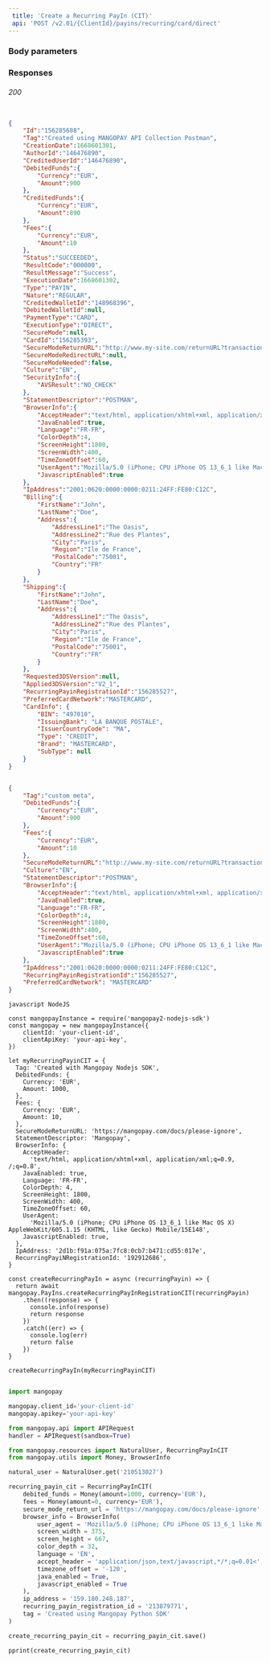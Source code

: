 ```yaml
---  
 title: 'Create a Recurring PayIn (CIT)'  
 api: 'POST /v2.01/{ClientId}/payins/recurring/card/direct'  
---  
```


  

### Body parameters  

<Tag />  

<DebitedFunds11 />  

<Fees9 />  

<SecureModeReturnURL />  

<Culture3 />  

<StatementDescriptor />  

<BrowserInfo />  

<IpAddress />  

<RecurringPayinRegistrationId />  

<PreferredCardNetwork />  

<CardInfo />  

### Responses  

###### 200   

<IdResponse />  

<TagResponse />  

<CreationDateResponse />  

<AuthorIdResponse />  

<CreditedUserIdResponse />  

<DebitedFundsResponse />  

<CreditedFundsResponse />  

<FeesResponse />  

<StatusResponse />  

<ResultCodeResponse />  

<ResultMessageResponse />  

<ExecutionDateResponse />  

<TypeResponse />  

<NatureResponse />  

<CreditedWalletIdResponse />  

<DebitedWalletIdResponse />  

<PaymentTypeResponse />  

<ExecutionTypeResponse />  

<SecureModeResponse />  

<CardIdResponse />  

<SecureModeReturnURLResponse />  

<SecureModeRedirectURLResponse />  

<SecureModeNeededResponse />  

<CultureResponse />  

<SecurityInfoResponse />  

<StatementDescriptorResponse />  

<BrowserInfoResponse />  

<IpAddressResponse />  

<BillingResponse />  

<ShippingResponse />  

<Requested3DSVersionResponse />  

<Applied3DSVersionResponse />  

<RecurringPayinRegistrationIdResponse />  

<PreferredCardNetworkResponse />  

<CardInfoResponse />  

 <ResponseExample>  

```json 200  

{
    "Id":"156285688",
    "Tag":"Created using MANGOPAY API Collection Postman",
    "CreationDate":1668601301,
    "AuthorId":"146476890",
    "CreditedUserId":"146476890",
    "DebitedFunds":{
        "Currency":"EUR",
        "Amount":900
    },
    "CreditedFunds":{
        "Currency":"EUR",
        "Amount":890
    },
    "Fees":{
        "Currency":"EUR",
        "Amount":10
    },
    "Status":"SUCCEEDED",
    "ResultCode":"000000",
    "ResultMessage":"Success",
    "ExecutionDate":1668601302,
    "Type":"PAYIN",
    "Nature":"REGULAR",
    "CreditedWalletId":"148968396",
    "DebitedWalletId":null,
    "PaymentType":"CARD",
    "ExecutionType":"DIRECT",
    "SecureMode":null,
    "CardId":"156285393",
    "SecureModeReturnURL":"http://www.my-site.com/returnURL?transactionId=156285688",
    "SecureModeRedirectURL":null,
    "SecureModeNeeded":false,
    "Culture":"EN",
    "SecurityInfo":{
        "AVSResult":"NO_CHECK"
    },
    "StatementDescriptor":"POSTMAN",
    "BrowserInfo":{
        "AcceptHeader":"text/html, application/xhtml+xml, application/xml;q=0.9, /;q=0.8",
        "JavaEnabled":true,
        "Language":"FR-FR",
        "ColorDepth":4,
        "ScreenHeight":1800,
        "ScreenWidth":400,
        "TimeZoneOffset":60,
        "UserAgent":"Mozilla/5.0 (iPhone; CPU iPhone OS 13_6_1 like Mac OS X) AppleWebKit/605.1.15 (KHTML, like Gecko) Mobile/15E148",
        "JavascriptEnabled":true
    },
    "IpAddress":"2001:0620:0000:0000:0211:24FF:FE80:C12C",
    "Billing":{
        "FirstName":"John",
        "LastName":"Doe",
        "Address":{
            "AddressLine1":"The Oasis",
            "AddressLine2":"Rue des Plantes",
            "City":"Paris",
            "Region":"Ile de France",
            "PostalCode":"75001",
            "Country":"FR"
        }
    },
    "Shipping":{
        "FirstName":"John",
        "LastName":"Doe",
        "Address":{
            "AddressLine1":"The Oasis",
            "AddressLine2":"Rue des Plantes",
            "City":"Paris",
            "Region":"Ile de France",
            "PostalCode":"75001",
            "Country":"FR"
        }
    },
    "Requested3DSVersion":null,
    "Applied3DSVersion":"V2_1",
    "RecurringPayinRegistrationId":"156285527",
    "PreferredCardNetwork":"MASTERCARD",
    "CardInfo": {
        "BIN": "497010",
        "IssuingBank": "LA BANQUE POSTALE",
        "IssuerCountryCode": "MA",
        "Type": "CREDIT",
        "Brand": "MASTERCARD",
        "SubType": null
    }
}  

 ```  

 </ResponseExample>  

<RequestExample>  
  
```json REST  

{
    "Tag":"custom meta",
    "DebitedFunds":{
        "Currency":"EUR",
        "Amount":900
    },
    "Fees":{
        "Currency":"EUR",
        "Amount":10
    },
    "SecureModeReturnURL":"http://www.my-site.com/returnURL?transactionId=156285688",
    "Culture":"EN",
    "StatementDescriptor":"POSTMAN",
    "BrowserInfo":{
        "AcceptHeader":"text/html, application/xhtml+xml, application/xml;q=0.9, /;q=0.8",
        "JavaEnabled":true,
        "Language":"FR-FR",
        "ColorDepth":4,
        "ScreenHeight":1800,
        "ScreenWidth":400,
        "TimeZoneOffset":60,
        "UserAgent":"Mozilla/5.0 (iPhone; CPU iPhone OS 13_6_1 like Mac OS X) AppleWebKit/605.1.15 (KHTML, like Gecko) Mobile/15E148",
        "JavascriptEnabled":true
    },
    "IpAddress":"2001:0620:0000:0000:0211:24FF:FE80:C12C",
    "RecurringPayinRegistrationId":"156285527",
    "PreferredCardNetwork": "MASTERCARD"
}  
```  

```  
javascript NodeJS  

const mangopayInstance = require('mangopay2-nodejs-sdk')
const mangopay = new mangopayInstance({
    clientId: 'your-client-id',
    clientApiKey: 'your-api-key',
})

let myRecurringPayinCIT = {
  Tag: 'Created with Mangopay Nodejs SDK',
  DebitedFunds: {
    Currency: 'EUR',
    Amount: 1000,
  },
  Fees: {
    Currency: 'EUR',
    Amount: 10,
  },
  SecureModeReturnURL: 'https://mangopay.com/docs/please-ignore',
  StatementDescriptor: 'Mangopay',
  BrowserInfo: {
    AcceptHeader:
      'text/html, application/xhtml+xml, application/xml;q=0.9, /;q=0.8',
    JavaEnabled: true,
    Language: 'FR-FR',
    ColorDepth: 4,
    ScreenHeight: 1800,
    ScreenWidth: 400,
    TimeZoneOffset: 60,
    UserAgent:
      'Mozilla/5.0 (iPhone; CPU iPhone OS 13_6_1 like Mac OS X) AppleWebKit/605.1.15 (KHTML, like Gecko) Mobile/15E148',
    JavascriptEnabled: true,
  },
  IpAddress: '2d1b:f91a:075a:7fc8:0cb7:b471:cd55:017e',
  RecurringPayiNRegistrationId: '192912686',
}

const createRecurringPayIn = async (recurringPayin) => {
  return await mangopay.PayIns.createRecurringPayInRegistrationCIT(recurringPayin)
    .then((response) => {
      console.info(response)
      return response
    })
    .catch((err) => {
      console.log(err)
      return false
    })
}

createRecurringPayIn(myRecurringPayinCIT)  
```  

  
```python Python  

import mangopay

mangopay.client_id='your-client-id'
mangopay.apikey='your-api-key'

from mangopay.api import APIRequest
handler = APIRequest(sandbox=True)

from mangopay.resources import NaturalUser, RecurringPayInCIT
from mangopay.utils import Money, BrowserInfo

natural_user = NaturalUser.get('210513027')

recurring_payin_cit = RecurringPayInCIT(
    debited_funds = Money(amount=1000, currency='EUR'),
    fees = Money(amount=0, currency='EUR'),
    secure_mode_return_url = 'https://mangopay.com/docs/please-ignore',
    browser_info = BrowserInfo(
        user_agent = 'Mozilla/5.0 (iPhone; CPU iPhone OS 13_6_1 like Mac OS X) AppleWebKit/605.1.15 (KHTML, like Gecko) Mobile/15E148',
        screen_width = 375,
        screen_height = 667,
        color_depth = 32,
        language = 'EN',
        accept_header = 'application/json,text/javascript,*/*;q=0.01<',
        timezone_offset = '-120',
        java_enabled = True,
        javascript_enabled = True
    ),
    ip_address = '159.180.248.187',
    recurring_payin_registration_id = '213879771',
    tag = 'Created using Mangopay Python SDK'
)

create_recurring_payin_cit = recurring_payin_cit.save()

pprint(create_recurring_payin_cit)
  
```  

  
</RequestExample>